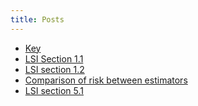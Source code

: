 ```yaml
---
title: Posts
---
```


- [Key](2018-05-09-notation-key.html)
- [LSI Section 1.1](2018-05-10-lsi-1-1.html)
- [LSI section 1.2](2018-05-11-lsi-1-2.html)
- [Comparison of risk between estimators](2018-07-10-risk-diff-js.html)
- [LSI section 5.1](2018-07-17-lsi-5-1.html)
